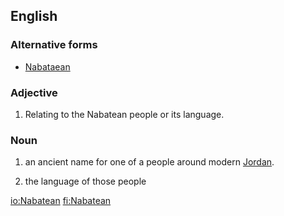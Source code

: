 ==English==
{{wikipedia}}

===Alternative forms===
* [[Nabataean]]

===Adjective===
{{en-adj|-}}
# Relating to the Nabatean people or its language.

===Noun===
{{en-noun}}
# an ancient name for one of a people around modern [[Jordan]].
# {{context|uncountable|lang=en}} the language of those people

[[io:Nabatean]]
[[fi:Nabatean]]